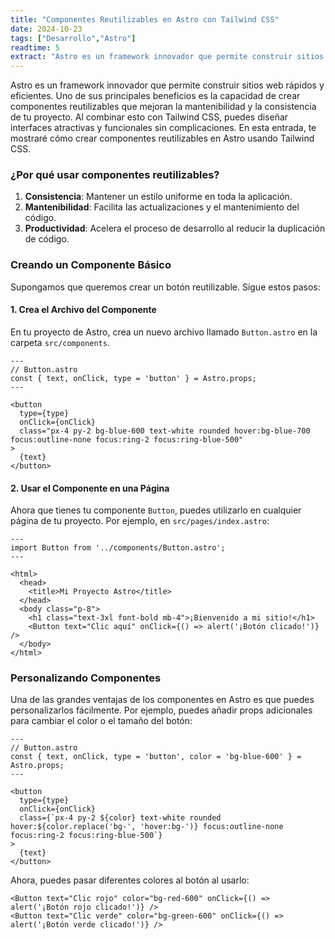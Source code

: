 ```yaml
---
title: "Componentes Reutilizables en Astro con Tailwind CSS"
date: 2024-10-23
tags: ["Desarrollo","Astro"]
readtime: 5
extract: "Astro es un framework innovador que permite construir sitios web rápidos y eficientes. Uno de sus principales beneficios es la capacidad de crear componentes..."
---
```

Astro es un framework innovador que permite construir sitios web rápidos y eficientes. Uno de sus principales beneficios es la capacidad de crear componentes reutilizables que mejoran la mantenibilidad y la consistencia de tu proyecto. Al combinar esto con Tailwind CSS, puedes diseñar interfaces atractivas y funcionales sin complicaciones. En esta entrada, te mostraré cómo crear componentes reutilizables en Astro usando Tailwind CSS.

### ¿Por qué usar componentes reutilizables?

1. **Consistencia**: Mantener un estilo uniforme en toda la aplicación.
2. **Mantenibilidad**: Facilita las actualizaciones y el mantenimiento del código.
3. **Productividad**: Acelera el proceso de desarrollo al reducir la duplicación de código.

### Creando un Componente Básico

Supongamos que queremos crear un botón reutilizable. Sigue estos pasos:

#### 1. Crea el Archivo del Componente

En tu proyecto de Astro, crea un nuevo archivo llamado `Button.astro` en la carpeta `src/components`.

```astro
---
// Button.astro
const { text, onClick, type = 'button' } = Astro.props;
---

<button 
  type={type} 
  onClick={onClick} 
  class="px-4 py-2 bg-blue-600 text-white rounded hover:bg-blue-700 focus:outline-none focus:ring-2 focus:ring-blue-500"
>
  {text}
</button>
```

#### 2. Usar el Componente en una Página

Ahora que tienes tu componente `Button`, puedes utilizarlo en cualquier página de tu proyecto. Por ejemplo, en `src/pages/index.astro`:

```astro
---
import Button from '../components/Button.astro';
---

<html>
  <head>
    <title>Mi Proyecto Astro</title>
  </head>
  <body class="p-8">
    <h1 class="text-3xl font-bold mb-4">¡Bienvenido a mi sitio!</h1>
    <Button text="Clic aquí" onClick={() => alert('¡Botón clicado!')} />
  </body>
</html>
```

### Personalizando Componentes

Una de las grandes ventajas de los componentes en Astro es que puedes personalizarlos fácilmente. Por ejemplo, puedes añadir props adicionales para cambiar el color o el tamaño del botón:

```astro
---
// Button.astro
const { text, onClick, type = 'button', color = 'bg-blue-600' } = Astro.props;
---

<button 
  type={type} 
  onClick={onClick} 
  class={`px-4 py-2 ${color} text-white rounded hover:${color.replace('bg-', 'hover:bg-')} focus:outline-none focus:ring-2 focus:ring-blue-500`}
>
  {text}
</button>
```

Ahora, puedes pasar diferentes colores al botón al usarlo:

```astro
<Button text="Clic rojo" color="bg-red-600" onClick={() => alert('¡Botón rojo clicado!')} />
<Button text="Clic verde" color="bg-green-600" onClick={() => alert('¡Botón verde clicado!')} />
```
